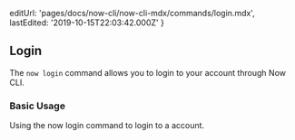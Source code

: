 
  editUrl: 'pages/docs/now-cli/now-cli-mdx/commands/login.mdx',
  lastEdited: '2019-10-15T22:03:42.000Z'
}

## Login

The `now login` command allows you to login to your <ProductNameSimple /> account through Now CLI.

### Basic Usage

<Snippet dark text="now login" />
<Caption>Using the <InlineCode>now login</InlineCode> command to login to a <ProductNameSimple /> account.</Caption>
